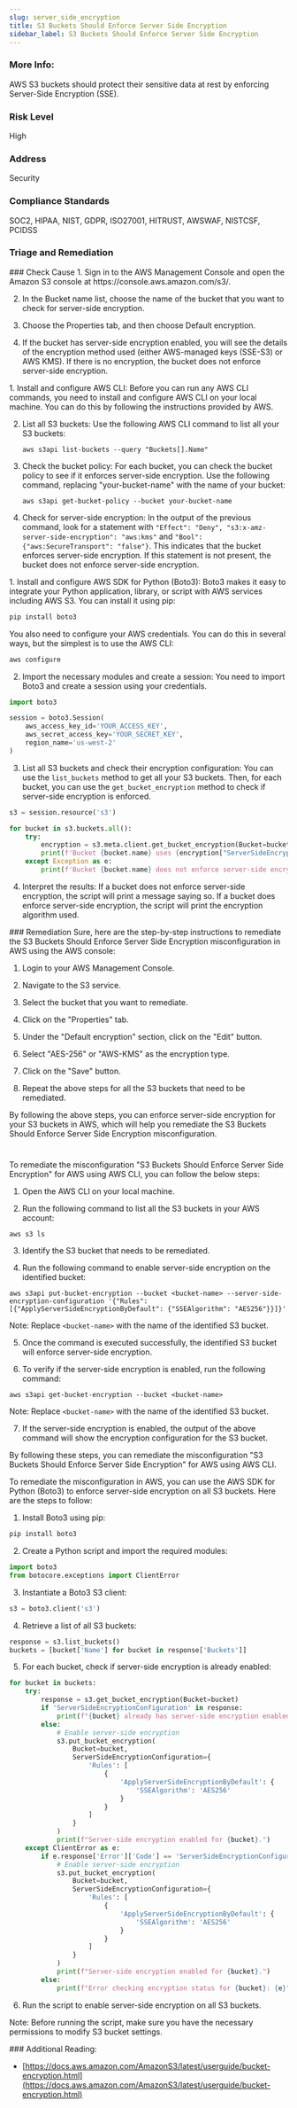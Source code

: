```yaml
---
slug: server_side_encryption
title: S3 Buckets Should Enforce Server Side Encryption
sidebar_label: S3 Buckets Should Enforce Server Side Encryption
---
```


### More Info:

AWS S3 buckets should protect their sensitive data at rest by enforcing Server-Side Encryption (SSE).

### Risk Level

High

### Address

Security

### Compliance Standards

SOC2, HIPAA, NIST, GDPR, ISO27001, HITRUST, AWSWAF, NISTCSF, PCIDSS


### Triage and Remediation
<Tabs>

<Tab title='Cause'>
### Check Cause
<AccordionGroup>
<Accordion title='Using Console' defaultOpen='true'>
1. Sign in to the AWS Management Console and open the Amazon S3 console at https://console.aws.amazon.com/s3/.

2. In the Bucket name list, choose the name of the bucket that you want to check for server-side encryption.

3. Choose the Properties tab, and then choose Default encryption.

4. If the bucket has server-side encryption enabled, you will see the details of the encryption method used (either AWS-managed keys (SSE-S3) or AWS KMS). If there is no encryption, the bucket does not enforce server-side encryption.
</Accordion>

<Accordion title='Using CLI'>
1. Install and configure AWS CLI: Before you can run any AWS CLI commands, you need to install and configure AWS CLI on your local machine. You can do this by following the instructions provided by AWS.

2. List all S3 buckets: Use the following AWS CLI command to list all your S3 buckets:

   ```
   aws s3api list-buckets --query "Buckets[].Name"
   ```

3. Check the bucket policy: For each bucket, you can check the bucket policy to see if it enforces server-side encryption. Use the following command, replacing "your-bucket-name" with the name of your bucket:

   ```
   aws s3api get-bucket-policy --bucket your-bucket-name
   ```

4. Check for server-side encryption: In the output of the previous command, look for a statement with `"Effect": "Deny", "s3:x-amz-server-side-encryption": "aws:kms"` and `"Bool": {"aws:SecureTransport": "false"}`. This indicates that the bucket enforces server-side encryption. If this statement is not present, the bucket does not enforce server-side encryption.
</Accordion>

<Accordion title='Using Python'>
1. Install and configure AWS SDK for Python (Boto3): Boto3 makes it easy to integrate your Python application, library, or script with AWS services including AWS S3. You can install it using pip:

```python
pip install boto3
```
You also need to configure your AWS credentials. You can do this in several ways, but the simplest is to use the AWS CLI:

```bash
aws configure
```

2. Import the necessary modules and create a session: You need to import Boto3 and create a session using your credentials.

```python
import boto3

session = boto3.Session(
    aws_access_key_id='YOUR_ACCESS_KEY',
    aws_secret_access_key='YOUR_SECRET_KEY',
    region_name='us-west-2'
)
```

3. List all S3 buckets and check their encryption configuration: You can use the `list_buckets` method to get all your S3 buckets. Then, for each bucket, you can use the `get_bucket_encryption` method to check if server-side encryption is enforced.

```python
s3 = session.resource('s3')

for bucket in s3.buckets.all():
    try:
        encryption = s3.meta.client.get_bucket_encryption(Bucket=bucket.name)
        print(f'Bucket {bucket.name} uses {encryption["ServerSideEncryptionConfiguration"]["Rules"][0]["ApplyServerSideEncryptionByDefault"]["SSEAlgorithm"]} for encryption.')
    except Exception as e:
        print(f'Bucket {bucket.name} does not enforce server-side encryption.')
```

4. Interpret the results: If a bucket does not enforce server-side encryption, the script will print a message saying so. If a bucket does enforce server-side encryption, the script will print the encryption algorithm used.
</Accordion>

</AccordionGroup>
</Tab>

<Tab title='Remediation'>
### Remediation

<AccordionGroup>
<Accordion title='Using Console' defaultOpen='true'>
Sure, here are the step-by-step instructions to remediate the S3 Buckets Should Enforce Server Side Encryption misconfiguration in AWS using the AWS console:

1. Login to your AWS Management Console.

2. Navigate to the S3 service.

3. Select the bucket that you want to remediate.

4. Click on the "Properties" tab.

5. Under the "Default encryption" section, click on the "Edit" button.

6. Select "AES-256" or "AWS-KMS" as the encryption type.

7. Click on the "Save" button.

8. Repeat the above steps for all the S3 buckets that need to be remediated.

By following the above steps, you can enforce server-side encryption for your S3 buckets in AWS, which will help you remediate the S3 Buckets Should Enforce Server Side Encryption misconfiguration.

#
</Accordion>

<Accordion title='Using CLI'>
To remediate the misconfiguration "S3 Buckets Should Enforce Server Side Encryption" for AWS using AWS CLI, you can follow the below steps:

1. Open the AWS CLI on your local machine.

2. Run the following command to list all the S3 buckets in your AWS account:

```
aws s3 ls
```

3. Identify the S3 bucket that needs to be remediated.

4. Run the following command to enable server-side encryption on the identified bucket:

```
aws s3api put-bucket-encryption --bucket <bucket-name> --server-side-encryption-configuration '{"Rules": [{"ApplyServerSideEncryptionByDefault": {"SSEAlgorithm": "AES256"}}]}'
```

Note: Replace `<bucket-name>` with the name of the identified S3 bucket.

5. Once the command is executed successfully, the identified S3 bucket will enforce server-side encryption.

6. To verify if the server-side encryption is enabled, run the following command:

```
aws s3api get-bucket-encryption --bucket <bucket-name>
```

Note: Replace `<bucket-name>` with the name of the identified S3 bucket.

7. If the server-side encryption is enabled, the output of the above command will show the encryption configuration for the S3 bucket.

By following these steps, you can remediate the misconfiguration "S3 Buckets Should Enforce Server Side Encryption" for AWS using AWS CLI.
</Accordion>

<Accordion title='Using Python'>
To remediate the misconfiguration in AWS, you can use the AWS SDK for Python (Boto3) to enforce server-side encryption on all S3 buckets. Here are the steps to follow:

1. Install Boto3 using pip:

```bash
pip install boto3
```

2. Create a Python script and import the required modules:

```python
import boto3
from botocore.exceptions import ClientError
```

3. Instantiate a Boto3 S3 client:

```python
s3 = boto3.client('s3')
```

4. Retrieve a list of all S3 buckets:

```python
response = s3.list_buckets()
buckets = [bucket['Name'] for bucket in response['Buckets']]
```

5. For each bucket, check if server-side encryption is already enabled:

```python
for bucket in buckets:
    try:
        response = s3.get_bucket_encryption(Bucket=bucket)
        if 'ServerSideEncryptionConfiguration' in response:
            print(f"{bucket} already has server-side encryption enabled.")
        else:
            # Enable server-side encryption
            s3.put_bucket_encryption(
                Bucket=bucket,
                ServerSideEncryptionConfiguration={
                    'Rules': [
                        {
                            'ApplyServerSideEncryptionByDefault': {
                                'SSEAlgorithm': 'AES256'
                            }
                        }
                    ]
                }
            )
            print(f"Server-side encryption enabled for {bucket}.")
    except ClientError as e:
        if e.response['Error']['Code'] == 'ServerSideEncryptionConfigurationNotFoundError':
            # Enable server-side encryption
            s3.put_bucket_encryption(
                Bucket=bucket,
                ServerSideEncryptionConfiguration={
                    'Rules': [
                        {
                            'ApplyServerSideEncryptionByDefault': {
                                'SSEAlgorithm': 'AES256'
                            }
                        }
                    ]
                }
            )
            print(f"Server-side encryption enabled for {bucket}.")
        else:
            print(f"Error checking encryption status for {bucket}: {e}")
```

6. Run the script to enable server-side encryption on all S3 buckets.

Note: Before running the script, make sure you have the necessary permissions to modify S3 bucket settings.
</Accordion>

</AccordionGroup>
</Tab>
</Tabs>
### Additional Reading:

- [https://docs.aws.amazon.com/AmazonS3/latest/userguide/bucket-encryption.html](https://docs.aws.amazon.com/AmazonS3/latest/userguide/bucket-encryption.html) 

